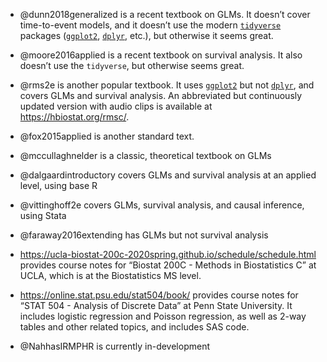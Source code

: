 - @dunn2018generalized is a recent textbook on GLMs. It doesn't cover time-to-event models, and it doesn't use the modern [`tidyverse`](https://tidyverse.org/) packages ([`ggplot2`](https://ggplot2.tidyverse.org/), [`dplyr`](https://dplyr.tidyverse.org/), etc.), but otherwise it seems great.

- @moore2016applied is a recent textbook on survival analysis. It also doesn't use the `tidyverse`, but otherwise seems great.

- @rms2e is another popular textbook. It uses [`ggplot2`](https://ggplot2.tidyverse.org/) but not [`dplyr`](https://dplyr.tidyverse.org/), 
and covers GLMs and survival analysis. 
An abbreviated but continuously updated version with audio clips is available at <https://hbiostat.org/rmsc/>.

- @fox2015applied is another standard text.

- @mccullaghnelder is a classic, theoretical textbook on GLMs

- @dalgaardintroductory covers GLMs and survival analysis at an applied level, using base R

- @vittinghoff2e covers GLMs, survival analysis, and causal inference, using Stata

- @faraway2016extending has GLMs but not survival analysis

- <https://ucla-biostat-200c-2020spring.github.io/schedule/schedule.html> provides course notes for 
"Biostat 200C - Methods in Biostatistics C" at UCLA, which is at the Biostatistics MS level.

- <https://online.stat.psu.edu/stat504/book/> provides course notes for 
"STAT 504 - Analysis of Discrete Data" at Penn State University. 
It includes logistic regression and Poisson regression, as well as 2-way tables and other related topics, and includes SAS code.

- @NahhasIRMPHR is currently in-development



